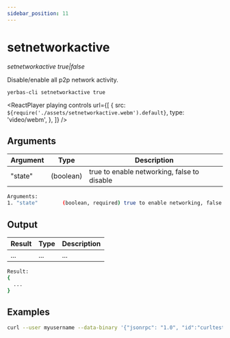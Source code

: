 ```yaml
---
sidebar_position: 11
---
```



# setnetworkactive

_setnetworkactive true|false_

Disable/enable all p2p network activity.

`yerbas-cli setnetworkactive true`

<ReactPlayer
  playing
  controls
  url={[
    {
      src: `${require('./assets/setnetworkactive.webm').default}`,
      type: 'video/webm',
    },
  ]}
/>

## Arguments

| Argument | Type      | Description                                 |
| -------- | --------- | ------------------------------------------- |
| "state"  | (boolean) | true to enable networking, false to disable |

```bash
Arguments:
1. "state"        (boolean, required) true to enable networking, false to disable
```

## Output

| Result | Type | Description |
| ------ | ---- | ----------- |
| ...    | ...  | ...         |

```bash
Result:
{
  ...
}
```

## Examples

```bash
curl --user myusername --data-binary '{"jsonrpc": "1.0", "id":"curltest", "method": "setnetworkactive", "params": [true] }' -H 'content-type: text/plain;' http://127.0.0.1:9998/
```
